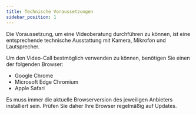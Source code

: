 ```yaml
---
title: Technische Voraussetzungen
sidebar_position: 1
---
```



Die Voraussetzung, um eine Videoberatung durchführen zu können, ist eine entsprechende technische Ausstattung mit Kamera, Mikrofon und Lautsprecher.

Um den Video-Call bestmöglich verwenden zu können, benötigen Sie einen der folgenden Browser:

<ul>
  <li>Google Chrome</li>
  <li>Microsoft Edge Chromium</li>
  <li>Apple Safari</li>
</ul>

<PrimaryNote>
  Es muss immer die aktuelle Browserversion des jeweiligen Anbieters installiert
  sein. Prüfen Sie daher Ihre Browser regelmäßig auf Updates.
</PrimaryNote>
